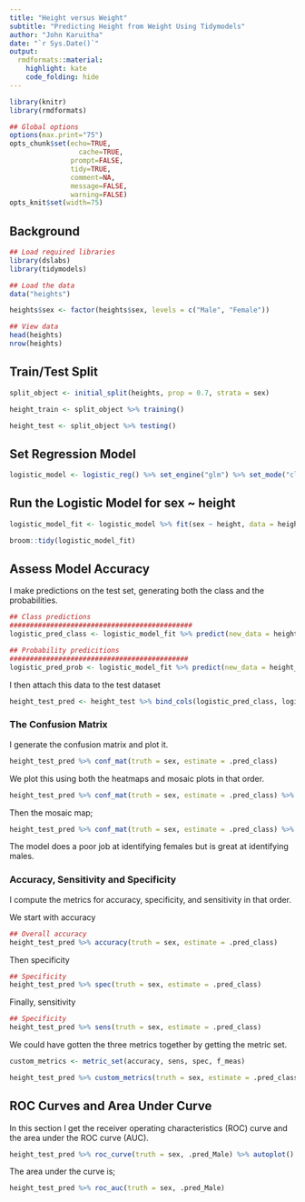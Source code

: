 ```yaml
---
title: "Height versus Weight"
subtitle: "Predicting Height from Weight Using Tidymodels"
author: "John Karuitha"
date: "`r Sys.Date()`"
output:
  rmdformats::material:
    highlight: kate
    code_folding: hide
---
```



```r
library(knitr)
library(rmdformats)

## Global options
options(max.print="75")
opts_chunk$set(echo=TRUE,
	             cache=TRUE,
               prompt=FALSE,
               tidy=TRUE,
               comment=NA,
               message=FALSE,
               warning=FALSE)
opts_knit$set(width=75)
```

## **Background**

```r
## Load required libraries
library(dslabs)
library(tidymodels)

## Load the data
data("heights")

heights$sex <- factor(heights$sex, levels = c("Male", "Female"))

## View data
head(heights)
nrow(heights)
```

## Train/Test Split

```r
split_object <- initial_split(heights, prop = 0.7, strata = sex)

height_train <- split_object %>% training()

height_test <- split_object %>% testing()
```


## Set Regression Model

```r
logistic_model <- logistic_reg() %>% set_engine("glm") %>% set_mode("classification")
```

## Run the Logistic Model for sex ~ height

```r
logistic_model_fit <- logistic_model %>% fit(sex ~ height, data = height_train)

broom::tidy(logistic_model_fit)
```

## Assess Model Accuracy

I make predictions on the test set, generating both the class and the probabilities. 

```r
## Class predictions
#############################################
logistic_pred_class <- logistic_model_fit %>% predict(new_data = height_test, type = "class")

## Probability predicitions
############################################
logistic_pred_prob <- logistic_model_fit %>% predict(new_data = height_test, type = "prob")
```

I then attach this data to the test dataset

```r
height_test_pred <- height_test %>% bind_cols(logistic_pred_class, logistic_pred_prob)
```

### The Confusion Matrix

I generate the confusion matrix and plot it. 

```r
height_test_pred %>% conf_mat(truth = sex, estimate = .pred_class)
```
We plot this using both the heatmaps and mosaic plots in that order. 

```r
height_test_pred %>% conf_mat(truth = sex, estimate = .pred_class) %>%  autoplot(type = "heatmap")
```

Then the mosaic map;

```r
height_test_pred %>% conf_mat(truth = sex, estimate = .pred_class) %>% autoplot(type = "mosaic")
```

The model does a poor job at identifying females but is great at identifying males. 

### Accuracy, Sensitivity and Specificity

I compute the metrics for accuracy, specificity, and sensitivity in that order. 

We start with accuracy

```r
## Overall accuracy
height_test_pred %>% accuracy(truth = sex, estimate = .pred_class)
```

Then specificity

```r
## Specificity
height_test_pred %>% spec(truth = sex, estimate = .pred_class)
```

Finally, sensitivity

```r
## Specificity
height_test_pred %>% sens(truth = sex, estimate = .pred_class)
```

We could have gotten the three metrics together by getting the metric set. 

```r
custom_metrics <- metric_set(accuracy, sens, spec, f_meas) 

height_test_pred %>% custom_metrics(truth = sex, estimate = .pred_class)
```

## ROC Curves and Area Under Curve

In this section I get the receiver operating characteristics (ROC) curve and the area under the ROC curve (AUC). 

```r
height_test_pred %>% roc_curve(truth = sex, .pred_Male) %>% autoplot()
```

The area under the curve is; 

```r
height_test_pred %>% roc_auc(truth = sex, .pred_Male)
```